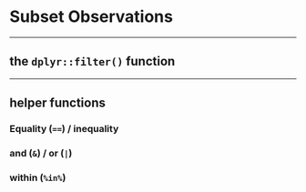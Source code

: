# Subset Observations


--------------------------------------

## the `dplyr::filter()` function



--------------------------------------

## helper functions


### Equality (`==`) / inequality


### and (`&`) / or (`|`)


### within (`%in%`)